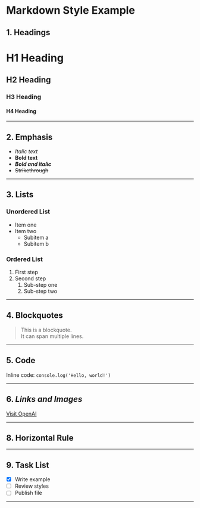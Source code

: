 # Markdown Style Example

## 1. **Headings**

# H1 Heading

## H2 Heading

### H3 Heading

#### H4 Heading

---

## 2. **Emphasis**

- _Italic text_
- **Bold text**
- **_Bold and italic_**
- ~~Strikethrough~~

---

## 3. **Lists**

### Unordered List

- Item one
- Item two
  - Subitem a
  - Subitem b

### Ordered List

1. First step
2. Second step
   1. Sub-step one
   2. Sub-step two

---

## 4. **Blockquotes**

> This is a blockquote.  
> It can span multiple lines.

---

## 5. **Code**

Inline code: `console.log('Hello, world!')`

---

## 6. **_Links and Images_**

[Visit OpenAI](https://openai.com)

<MdxImage
  height={0}
  width={0}
  className="h-64 w-64"
  src="/capture-btn-horizontal-active.png"
  alt="navbar-btn-icon"
  sizes="100vh"
  priority
/>

---

## 8. **Horizontal Rule**

---

## 9. **Task List**

- [x] Write example
- [ ] Review styles
- [ ] Publish file

---
